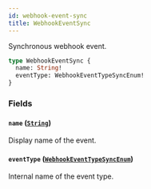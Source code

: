 ```yaml
---
id: webhook-event-sync
title: WebhookEventSync
---
```


Synchronous webhook event.

```graphql
type WebhookEventSync {
  name: String!
  eventType: WebhookEventTypeSyncEnum!
}
```

### Fields

#### `name` ([`String`](../../../developer/api-reference/scalars/string))

Display name of the event.

#### `eventType` ([`WebhookEventTypeSyncEnum`](../../../developer/api-reference/enums/webhook-event-type-sync-enum))

Internal name of the event type.
